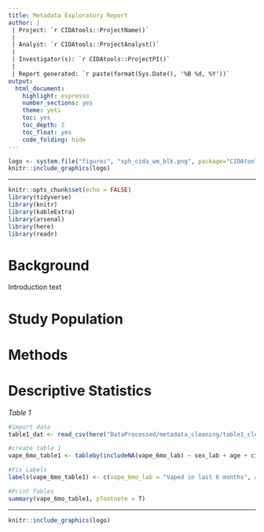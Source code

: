 ```yaml
---
title: Metadata Exploratory Report
author: |
 | Project: `r CIDAtools::ProjectName()`
 |
 | Analyst: `r CIDAtools::ProjectAnalyst()`
 |
 | Investigator(s): `r CIDAtools::ProjectPI()`
 |
 | Report generated: `r paste(format(Sys.Date(), '%B %d, %Y'))`
output:
  html_document:
    highlight: espresso
    number_sections: yes
    theme: yeti
    toc: yes
    toc_depth: 2
    toc_float: yes
    code_folding: hide
---
```


```r
logo <- system.file("figures", "sph_cida_wm_blk.png", package="CIDAtools")
knitr::include_graphics(logo)
```

---

```r
knitr::opts_chunk$set(echo = FALSE)
library(tidyverse)
library(knitr)
library(kableExtra)
library(arsenal)
library(here)
library(readr)
```

# Background

Introduction text

# Study Population

# Methods

# Descriptive Statistics

*Table 1*
```r
#import data
table1_dat <- read_csv(here("DataProcessed/metadata_cleaning/table1_clean_data_2022_02_18.csv"))

#create table 1
vape_6mo_table1 <- tableby(includeNA(vape_6mo_lab) ~ sex_lab + age + city + latino_lab + ever_vape_lab + vape_30_lab + fev1 + fvc, data = table1_dat, digits = 1)

#Fix Labels
labels(vape_6mo_table1) <- c(vape_6mo_lab = "Vaped in last 6 months", age = "Age", sex_lab = "Sex", city = "City", latino_lab = "Race", ever_vape_lab = "Have you vaped Before?", vape_30_lab = "Have you vaped in the last 30 days?", fev1 = "FEV1", fvc = "FVC")

#Print Tables
summary(vape_6mo_table1, pfootnote = T)
```

<!-- footer -->

---

```r
knitr::include_graphics(logo)
```

